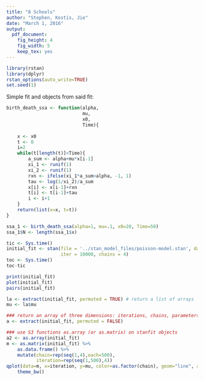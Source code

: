 ```yaml
---
title: "8 Schools"
author: "Stephen, Kostis, Jie"
date: "March 1, 2016"
output: 
  pdf_document: 
    fig_height: 4
    fig_width: 5
    keep_tex: yes
---
```




```r
library(rstan)
library(dplyr)
rstan_options(auto_write=TRUE)
set.seed(1)
```

Simple fit and objects from said fit:

```r
birth_death_ssa <- function(alpha,
                            mu,
                            x0,
                            Time){
    
    x <- x0
    t <- 0
    i=2
    while(t[length(t)]<Time){
        a_sum <- alpha+mu*x[i-1]
        xi_1 <- runif(1)
        xi_2 <- runif(1)
        rxn <- ifelse(xi_1*a_sum>alpha, -1, 1)
        tau <- log(1/xi_2)/a_sum
        x[i] <- x[i-1]+rxn
        t[i] <- t[i-1]+tau
        i <- i+1
    }
    return(list(x=x, t=t))
}

ssa_1 <- birth_death_ssa(alpha=1, mu=.1, x0=20, Time=50)
ssa_1$N <- length(ssa_1$x)

tic <- Sys.time()
initial_fit <- stan(file = '../stan_model_files/poisson-model.stan', data = ssa_1, 
                    iter = 10000, chains = 4)
toc <- Sys.time()
toc-tic

print(initial_fit)
plot(initial_fit)
pairs(initial_fit)

la <- extract(initial_fit, permuted = TRUE) # return a list of arrays 
mu <- la$mu 

### return an array of three dimensions: iterations, chains, parameters 
a <- extract(initial_fit, permuted = FALSE) 

### use S3 functions as.array (or as.matrix) on stanfit objects
a2 <- as.array(initial_fit)
m <- as.matrix(initial_fit) %>%
    as.data.frame() %>%
    mutate(chain=rep(seq(1,4),each=500),
           iteration=rep(seq(1,500),4))
qplot(data=m, x=iteration, y=mu, color=as.factor(chain), geom="line", alpha=0.6) +
    theme_bw()
```
